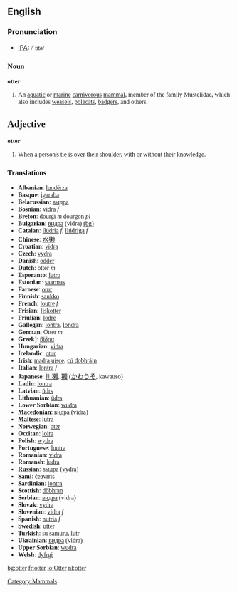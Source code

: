 {{wikipedia}}
==English==
=== Pronunciation ===
*[[w:IPA|IPA]]: <font style="font-family:lucida sans unicode">/ˈɒtə/

=== Noun ===

'''otter'''

# An [[aquatic]] or [[marine]] [[carnivorous]] [[mammal]], member of the family Mustelidae, which also includes [[weasel]]s, [[polecat]]s, [[badger]]s, and others.

==Adjective==

'''otter'''

# When a person's tie is over their shoulder, with or without their knowledge.

=== Translations ===

*'''Albanian''': [[lundërza]]
*'''Basque''': [[igaraba]]
*'''Belarussian''': [[выдра]]
*'''Bosnian''': [[vidra]] ''f''
*'''Breton''': [[dourgi]] ''m'' dourgon ''pl''
*'''Bulgarian''': [[видра]] (vidra) [[:bg:видра|(bg)]] 
*'''Catalan''': [[llúdria]] ''f'', [[llúdriga]] ''f''
*'''Chinese''': [[水獭]]
*'''Croatian''': [[vidra]]
*'''Czech''': [[vydra]]
*'''Danish''': [[odder]]
*'''Dutch''': otter ''m''
*'''Esperanto''': [[lutro]]
*'''Estonian''': [[saarmas]]
*'''Faroese''': [[otur]]
*'''Finnish''': [[saukko]]
*'''French''': [[loutre]] ''f''
*'''Frisian''': [[fiskotter]]
*'''Friulian''': [[lodre]]
*'''Gallegan''': [[lontra]], [[londra]]
*'''German''': Otter ''m''
*'''Greek''']: [[βίδρα]] '' ''
*'''Hungarian''': [[vidra]]
*'''Icelandic''': [[otur]]
*'''Irish''': [[madra uisce]], [[cú dobhráin]]
*'''Italian''': [[lontra]] ''f''
*'''Japanese''': [[川獺]], [[獺]] ([[かわうそ]], kawauso)
*'''Ladin''': [[lontra]]
*'''Latvian''': [[ūdrs]]
*'''Lithuanian''': [[ūdra]]
*'''Lower Sorbian''': [[wudra]]
*'''Macedonian''': [[видра]] (vidra)
*'''Maltese''': [[lutra]]
*'''Norwegian''': [[oter]]
*'''Occitan''': [[loira]]
*'''Polish''': [[wydra]] '' ''
*'''Portuguese''': [[lontra]]
*'''Romanian''': [[vidra]]
*'''Romansh''': [[ludra]]
*'''Russian''': [[выдра]] (vydra) '' ''
*'''Sami''': [[čeavrris]]
*'''Sardinian''': [[lontra]]
*'''Scottish''': [[dòbhran]]
*'''Serbian''': [[видра]] (vidra)
*'''Slovak''': [[vydra]]
*'''Slovenian''': [[vidra]] ''f''
*'''Spanish''': [[nutria]] ''f''
*'''Swedish''': [[utter]]
*'''Turkish''': [[su samuru]], [[lutr]]
*'''Ukrainian''': [[видра]] (vidra)
*'''Upper Sorbian''': [[wudra]]
*'''Welsh''': [[dyfrgi]]

[[Category:Mammals]]

[[bg:otter]]
[[fr:otter]]
[[io:Otter]]
[[nl:otter]]